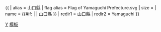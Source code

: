 {{ {{{1<noinclude>|country showdata</noinclude>}}}
| alias = 山口縣
| flag alias = Flag of Yamaguchi Prefecture.svg
| size = {{{size|}}}
| name = {{#if: {{{name|}}} | {{{name|}}} | 山口縣 }}
<noinclude>
| redir1 = 山口縣
| redir2 = Yamaguchi
</noinclude>
}}<noinclude>
[[Category:日本行政區劃資料模板|Y]]
[[Category:山口縣模板|模板]]
</noinclude>
